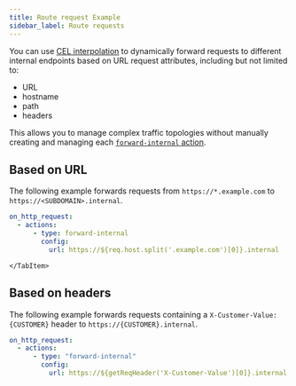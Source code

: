 ```yaml
---
title: Route request Example
sidebar_label: Route requests
---
```



You can use [CEL
interpolation](/docs/traffic-policy/concepts/cel-interpolation) to
dynamically forward requests to different internal endpoints based on URL
request attributes, including but not limited to:
- URL
- hostname
- path
- headers

This allows you to manage complex traffic
topologies without manually creating and managing each [`forward-internal`
action](/docs/traffic-policy/actions/forward-internal).

## Based on URL

The following example forwards requests from `https://*.example.com` to `https://<SUBDOMAIN>.internal`.

<Tabs groupId="policy-method" queryString="pm">
	<TabItem value="yml" label="policy.yml">

```yaml mode=traffic-policy title="policy.yml"
on_http_request:
  - actions:
      - type: forward-internal
        config:
          url: https://${req.host.split('.example.com')[0]}.internal
```
    </TabItem>
</Tabs>

## Based on headers

The following example forwards requests containing a `X-Customer-Value: {CUSTOMER}` header to `https://{CUSTOMER}.internal`.

```yaml mode=traffic-policy
on_http_request:
  - actions:
      - type: "forward-internal"
        config:
          url: https://${getReqHeader('X-Customer-Value')[0]}.internal
```